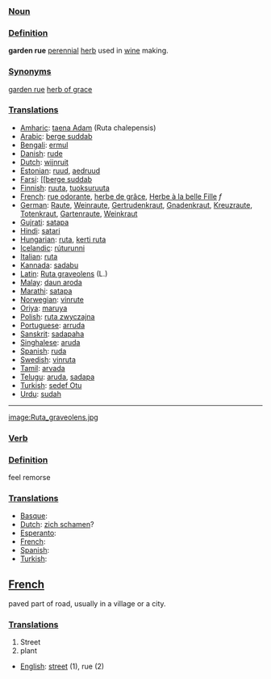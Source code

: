 ===[[Noun]]===

===[[Definition]]===
'''garden rue''' [[perennial]] [[herb]] used in [[wine]] making.

===[[Synonym]]s===

[[garden rue]]
[[herb of grace]]

===[[Translation]]s===

*[[Amharic]]: [[taena Adam]] (Ruta chalepensis)
*[[Arabic]]: [[berge suddab]]
*[[Bengali]]: [[ermul]]
*[[Danish]]: [[rude]]
*[[Dutch]]: [[wijnruit]]
*[[Estonian]]: [[ruud]], [[aedruud]]
*[[Farsi]]: [[[[berge suddab]]
*[[Finnish]]: [[ruuta]], [[tuoksuruuta]]
*[[French]]: [[rue odorante]], [[herbe de grâce]], [[Herbe à la belle Fille]] ''f''
*[[German]]: [[Raute]], [[Weinraute]], [[Gertrudenkraut]], [[Gnadenkraut]], [[Kreuzraute]], [[Totenkraut]], [[Gartenraute]], [[Weinkraut]]
*[[Gujrati]]: [[satapa]]
*[[Hindi]]: [[satari]]
*[[Hungarian]]: [[ruta]], [[kerti ruta]]
*[[Icelandic]]: [[rúturunni]]
*[[Italian]]: [[ruta]]
*[[Kannada]]: [[sadabu]]
*[[Latin]]: [[Ruta graveolens]] (L.)
*[[Malay]]: [[daun aroda]]
*[[Marathi]]: [[satapa]]
*[[Norwegian]]: [[vinrute]]
*[[Oriya]]: [[maruya]]
*[[Polish]]: [[ruta zwyczajna]]
*[[Portuguese]]: [[arruda]]
*[[Sanskrit]]: [[sadapaha]]
*[[Singhalese]]: [[aruda]]
*[[Spanish]]: [[ruda]]
*[[Swedish]]: [[vinruta]]
*[[Tamil]]: [[arvada]]
*[[Telugu]]: [[aruda]], [[sadapa]]
*[[Turkish]]: [[sedef Otu]]
*[[Urdu]]: [[sudah]]

----

[[image:Ruta_graveolens.jpg]]

===[[Verb]]===

===[[Definition]]===
feel remorse

===[[Translation]]s===
*[[Basque]]: [[]]
*[[Dutch]]: [[zich schamen]]?
*[[Esperanto]]: [[]]
*[[French]]: [[]]
*[[Spanish]]: [[]]
*[[Turkish]]: [[]]

==[[French]]==

paved part of road, usually in a village or a city.

===[[Translations]]===

#Street
#plant

*[[English]]: [[street]] (1), rue (2)